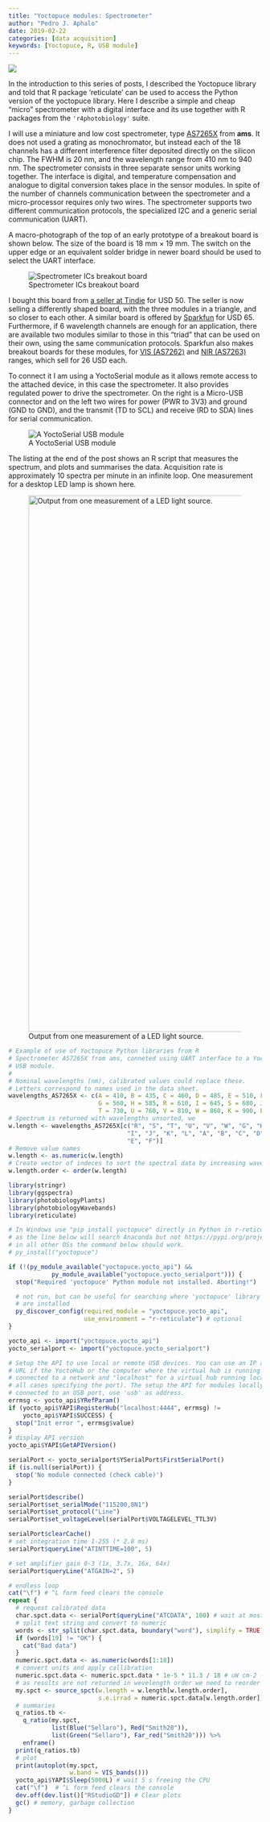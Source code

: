 ```yaml
---
title: "Yoctopuce modules: Spectrometer"
author: "Pedro J. Aphalo"
date: 2019-02-22
categories: [data acquisition]
keywords: [Yoctopuce, R, USB module]
---
```


[![](yoctopuce-logo.png)](https://www.yoctopuce.com/){fig-align="left"}

In the introduction to this series of posts, I described the Yoctopuce library and told that R package 'reticulate' can be used to access the Python version of the yoctopuce library. Here I describe a simple and cheap "micro" spectrometer with a digital interface and its use together with R packages from the `'r4photobiology'` suite.

I will use a miniature and low cost spectrometer, type [AS7265X](https://ams.com/as7265x) from **ams**. It does not used a grating as monochromator, but instead each of the 18 channels has a different interference filter deposited directly on the silicon chip. The FWHM is 20 nm, and the wavelength range from 410 nm to 940 nm. The spectrometer consists in three separate sensor units working together. The interface is digital, and temperature compensation and analogue to digital conversion takes place in the sensor modules. In spite of the number of channels communication between the spectrometer and a micro-processor requires only two wires. The spectrometer supports two different communication protocols, the specialized I2C and a generic serial communication (UART).

A macro-photograph of the top of an early prototype of a breakout board is shown below. The size of the board is 18 mm × 19 mm. The switch on the upper edge or an equivalent solder bridge in newer board should be used to select the UART interface.

![Spectrometer ICs breakout board](AS7265X-breakout-large.jpg){fig-alt="photograph" fig-align="center"}

I bought this board from [a seller at Tindie](https://www.tindie.com/products/onehorse/compact-as7265x-spectrometer/) for USD 50. The seller is now selling a differently shaped board, with the three modules in a triangle, and so closer to each other. A similar board is offered by [Sparkfun](https://www.sparkfun.com/products/15050) for USD 65. Furthermore, if 6 wavelength channels are enough for an application, there are available two modules similar to those in this "triad" that can be used on their own, using the same communication protocols. Sparkfun also makes breakout boards for these modules, for [VIS (AS7262)](https://www.sparkfun.com/products/14347) and [NIR (AS7263)](https://www.sparkfun.com/products/14351) ranges, which sell for 26 USD each.

To connect it I am using a YoctoSerial module as it allows remote access to the attached device, in this case the spectrometer. It also provides regulated power to drive the spectrometer. On the right is a Micro-USB connector and on the left two wires for power (PWR to 3V3) and ground (GND to GND), and the transmit (TD to SCL) and receive (RD to SDA) lines for serial communication.

![A YoctoSerial USB module](YoctoSerial-large.jpg){fig-alt="Photograph" fig-align="center"}

The listing at the end of the post shows an R script that measures the spectrum, and plots and summarises the data. Acquisition rate is approximately 10 spectra per minute in an infinite loop. One measurement for a desktop LED lamp is shown here.

![Output from one measurement of a LED light source.](spectrum-1.svg){fig-alt="Data plot" fig-align="center" width="1065"}

```r
# Example of use of Yoctopuce Python libraries from R
# Spectrometer AS7265X from ams, conneted using UART interface to a YoctoSerial
# USB module.
#
# Nominal wavelengths (nm), calibrated values could replace these.
# Letters correspond to names used in the data sheet.
wavelengths_AS7265X <- c(A = 410, B = 435, C = 460, D = 485, E = 510, F = 535,
                         G = 560, H = 585, R = 610, I = 645, S = 680, J = 705,
                         T = 730, U = 760, V = 810, W = 860, K = 900, L = 940)
# Spectrum is returned with wavelengths unsorted, we
w.length <- wavelengths_AS7265X[c("R", "S", "T", "U", "V", "W", "G", "H",
                                 "I", "J", "K", "L", "A", "B", "C", "D",
                                 "E", "F")]
# Remove value names
w.length <- as.numeric(w.length)
# Create vector of indeces to sort the spectral data by increasing wavelength
w.length.order <- order(w.length)

library(stringr)
library(ggspectra)
library(photobiologyPlants)
library(photobiologyWavebands)
library(reticulate)

# In Windows use "pip install yoctopuce" directly in Python in r-reticulate env
# as the line below will search Anaconda but not https://pypi.org/project/yoctopuce/
# in all other OSs the command below should work.
# py_install("yoctopuce")

if (!(py_module_available("yoctopuce.yocto_api") &&
            py_module_available("yoctopuce.yocto_serialport"))) {
  stop("Required 'yoctopuce' Python module not installed. Aborting!")

  # not run, but can be useful for searching where 'yoctopuce' library modules
  # are installed
  py_discover_config(required_module = "yoctopuce.yocto_api",
                     use_environment = "r-reticulate") # optional
}

yocto_api <- import("yoctopuce.yocto_api")
yocto_serialport <- import("yoctopuce.yocto_serialport")

# Setup the API to use local or remote USB devices. You can use an IP address or
# URL if the YoctoHub or the computer where the virtual hub is running is
# connected to a network and "localhost" for a virtual hub running locally (in
# all cases specifying the port). The setup the API for modules locally
# connected to an USB port, use 'usb' as address.
errmsg <- yocto_api$YRefParam()
if (yocto_api$YAPI$RegisterHub("localhost:4444", errmsg) != 
    yocto_api$YAPI$SUCCESS) {
  stop("Init error ", errmsg$value)
}
# display API version
yocto_api$YAPI$GetAPIVersion()

serialPort <- yocto_serialport$YSerialPort$FirstSerialPort()
if (is.null(serialPort)) {
  stop('No module connected (check cable)')
}

serialPort$describe()
serialPort$set_serialMode("115200,8N1")
serialPort$set_protocol("Line")
serialPort$set_voltageLevel(serialPort$VOLTAGELEVEL_TTL3V)

serialPort$clearCache()
# set integration time 1-255 (* 2.8 ms)
serialPort$queryLine("ATINTTIME=100", 5)

# set amplifier gain 0-3 (1x, 3.7x, 16x, 64x)
serialPort$queryLine("ATGAIN=2", 5)

# endless loop
cat("\f") # ^L form feed clears the console
repeat {
  # request calibrated data
  char.spct.data <- serialPort$queryLine("ATCDATA", 100) # wait at most 100ms for result
  # split text string and convert to numeric
  words <- str_split(char.spct.data, boundary("word"), simplify = TRUE)
  if (words[19] != "OK") {
    cat("Bad data")
  }
  numeric.spct.data <- as.numeric(words[1:18])
  # convert units and apply callibration
  numeric.spct.data <- numeric.spct.data * 1e-5 * 11.3 / 18 # uW cm-2 -> W m-2
  # as results are not returned in wevelength order we need to reorder them
  my.spct <- source_spct(w.length = w.length[w.length.order],
                         s.e.irrad = numeric.spct.data[w.length.order])
  # summaries
  q_ratios.tb <-
    q_ratio(my.spct,
            list(Blue("Sellaro"), Red("Smith20")),
            list(Green("Sellaro"), Far_red("Smith20"))) %>%
    enframe()
  print(q_ratios.tb)
  # plot
  print(autoplot(my.spct,
                 w.band = VIS_bands()))
  yocto_api$YAPI$Sleep(5000L) # wait 5 s freeing the CPU
  cat("\f")  # ^L form feed clears the console
  dev.off(dev.list()["RStudioGD"]) # Clear plots
  gc() # memory, garbage collection
}
```
